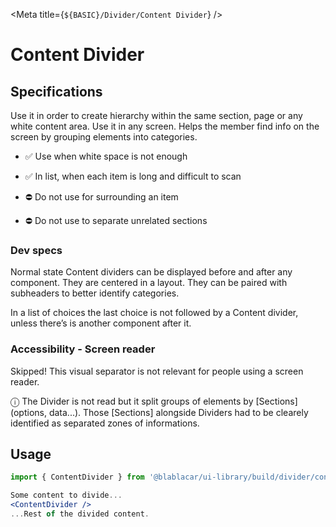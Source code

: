 

<Meta title={`${BASIC}/Divider/Content Divider`} />

# Content Divider

<Canvas>
  <Story name="Content Divider">
    <BaseSection noHorizontalSpacing>
      <ItemData mainTitle="Some content to divide..." />
      <ContentDivider />
      <ItemData mainTitle="...Rest of the divided content." />
    </BaseSection>
  </Story>
</Canvas>

## Specifications

Use it in order to create hierarchy within the same section, page or any white content area.
Use it in any screen. Helps the member find info on the screen by grouping elements into categories.

- ✅ Use when white space is not enough
- ✅ In list, when each item is long and difficult to scan

- ⛔️ Do not use for surrounding an item
- ⛔️ Do not use to separate unrelated sections

### Dev specs

Normal state
Content dividers can be displayed before and after any component.
They are centered in a layout.
They can be paired with subheaders to better identify categories.

In a list of choices the last choice is not followed by a Content divider, unless there’s is another component after it.

### Accessibility - Screen reader
Skipped! This visual separator is not relevant for people using a screen reader.

ⓘ The Divider is not read but it split groups of elements by [Sections] (options, data...). Those [Sections] alongside Dividers had to be clearely identified as separated zones of informations.

## Usage

```jsx
import { ContentDivider } from '@blablacar/ui-library/build/divider/contentDivider'

Some content to divide...
<ContentDivider />
...Rest of the divided content.
```
